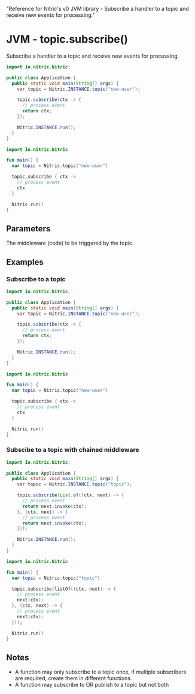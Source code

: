   "Reference for Nitric's v0 JVM library - Subscribe a handler to a topic and receive new events for processing."

# JVM - topic.subscribe()

Subscribe a handler to a topic and receive new events for processing.

<CodeSwitcher>

```java
import io.nitric.Nitric;

public class Application {
  public static void main(String[] args) {
    var topic = Nitric.INSTANCE.topic("new-user");

    topic.subscribe(ctx -> {
      // process event
      return ctx;
    });

    Nitric.INSTANCE.run();
  }
}
```

```kotlin
import io.nitric.Nitric

fun main() {
  var topic = Nitric.topic("new-user")

  topic.subscribe { ctx ->
    // process event
    ctx
  }

  Nitric.run()
}
```

</CodeSwitcher>

## Parameters

<Properties>
  <Property
    name="middleware"
    required
    type="Middleware<EventContext> or List<Middleware<EventContext>>"
  >
    The middleware (code) to be triggered by the topic.
  </Property>
</Properties>

## Examples

### Subscribe to a topic

<CodeSwitcher>

```java
import io.nitric.Nitric;

public class Application {
  public static void main(String[] args) {
    var topic = Nitric.INSTANCE.topic("new-user");

    topic.subscribe(ctx -> {
      // process event
      return ctx;
    });

    Nitric.INSTANCE.run();
  }
}
```

```kotlin
import io.nitric.Nitric

fun main() {
  var topic = Nitric.topic("new-user")

  topic.subscribe { ctx ->
    // process event
    ctx
  }

  Nitric.run()
}
```

</CodeSwitcher>

### Subscibe to a topic with chained middleware

<CodeSwitcher>

```java
import io.nitric.Nitric;

public class Application {
  public static void main(String[] args) {
    var topic = Nitric.INSTANCE.topic("topic");

    topic.subscribe(List.of((ctx, next) -> {
      // process event
      return next.invoke(ctx);
    }, (ctx, next) -> {
      // process event
      return next.invoke(ctx);
    }));

    Nitric.INSTANCE.run();
  }
}
```

```kotlin
import io.nitric.Nitric

fun main() {
  var topic = Nitric.topic("topic")

  topic.subscribe(listOf((ctx, next) -> {
    // process event
    next(ctx);
  }, (ctx, next) -> {
    // process event
    next(ctx);
  }));

  Nitric.run()
}
```

</CodeSwitcher>

## Notes

- A function may only subscribe to a topic once, if multiple subscribers are required, create them in different functions.
- A function may subscribe to OR publish to a topic but not both
